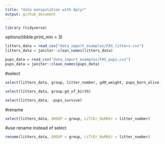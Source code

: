 ```yaml
---
title: "data manipulation with dplyr"
output: github_document
---
```


```r
library (tidyverse)
```
 
options(tibble.print_min = 3)
```r
litters_data = read_csv("data_import_examples/FAS_litters.csv")
litters_data = janitor::clean_names(litters_data)
```

```r
pups_data = read_csv("data_import_examples/FAS_pups.csv")
pups_data = janitor::clean_names(pups_data)
```


#select

```r
select(litters_data, group, litter_number, gd0_weight, pups_born_alive)
```

```r
select(litters_data, group:gd_of_birth)
```

```r
select(litters_data, -pups_survive)

```

#rename
```r
select(litters_data, GROUP = group, LiTtEr_NuMbEr = litter_number)
```

#use rename instead of select
```r
rename(litters_data, GROUP = group, LiTtEr_NuMbEr = litter_number)
```

